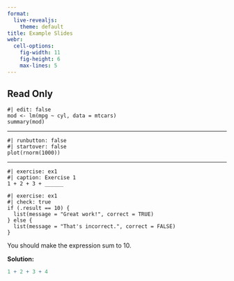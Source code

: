 ```yaml
---
format:
  live-revealjs:
    theme: default
title: Example Slides
webr:
  cell-options:
    fig-width: 11
    fig-height: 6
    max-lines: 5
---
```


## Read Only

```webr
#| edit: false
mod <- lm(mpg ~ cyl, data = mtcars)
summary(mod)
```

---

```webr
#| runbutton: false
#| startover: false
plot(rnorm(1000))
```

---

```webr
#| exercise: ex1
#| caption: Exercise 1
1 + 2 + 3 + ______
```

```webr
#| exercise: ex1
#| check: true
if (.result == 10) {
  list(message = "Great work!", correct = TRUE)
} else {
  list(message = "That's incorrect.", correct = FALSE)
}
```

::: { .hint exercise="ex1" }

You should make the expression sum to 10.

:::

::: { .solution exercise="ex1" }

**Solution:**

```r
1 + 2 + 3 + 4
```

:::
